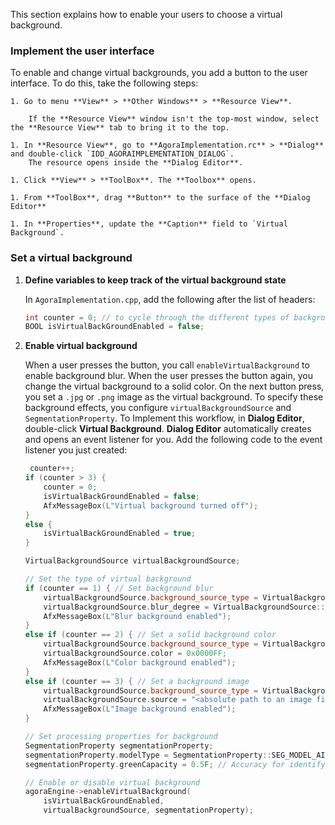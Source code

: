 <PlatformWrapper platform='windows'>

This section explains how to enable your users to choose a virtual background.

### Implement the user interface

To enable and change virtual backgrounds, you add a button to the user interface. To do this, take the following steps:

    1. Go to menu **View** > **Other Windows** > **Resource View**.
        
        If the **Resource View** window isn't the top-most window, select the **Resource View** tab to bring it to the top.

    1. In **Resource View**, go to **AgoraImplementation.rc** > **Dialog** and double-click `IDD_AGORAIMPLEMENTATION_DIALOG`.
        The resource opens inside the **Dialog Editor**. 
    
    1. Click **View** > **ToolBox**. The **Toolbox** opens.
    
    1. From **ToolBox**, drag **Button** to the surface of the **Dialog Editor**

    1. In **Properties**, update the **Caption** field to `Virtual Background`.

### Set a virtual background

1. **Define variables to keep track of the virtual background state**

    In `AgoraImplementation.cpp`, add the following after the list of headers:

    ```java
    int counter = 0; // to cycle through the different types of backgrounds
    BOOL isVirtualBackGroundEnabled = false;
    ```

2. **Enable virtual background**

    When a user presses the button, you call `enableVirtualBackground` to enable background blur. When the user presses the button again, you change the virtual background to a solid color. On the next button press, you set a `.jpg` or `.png` image as the virtual background. To specify these background effects, you configure `virtualBackgroundSource` and `SegmentationProperty`. To Implement this workflow, in **Dialog Editor**, double-click **Virtual Background**. **Dialog Editor** automatically creates and opens an event listener for you. Add the following code to the event listener you just created:

    ```cpp
     counter++;
    if (counter > 3) {
        counter = 0;
        isVirtualBackGroundEnabled = false;
        AfxMessageBox(L"Virtual background turned off");
    }
    else {
        isVirtualBackGroundEnabled = true;
    }

    VirtualBackgroundSource virtualBackgroundSource;

    // Set the type of virtual background
    if (counter == 1) { // Set background blur
        virtualBackgroundSource.background_source_type = VirtualBackgroundSource::BACKGROUND_BLUR;
        virtualBackgroundSource.blur_degree = VirtualBackgroundSource::BLUR_DEGREE_HIGH;
        AfxMessageBox(L"Blur background enabled");
    }
    else if (counter == 2) { // Set a solid background color
        virtualBackgroundSource.background_source_type = VirtualBackgroundSource::BACKGROUND_COLOR;
        virtualBackgroundSource.color = 0x0000FF;
        AfxMessageBox(L"Color background enabled");
    }
    else if (counter == 3) { // Set a background image
        virtualBackgroundSource.background_source_type = VirtualBackgroundSource::BACKGROUND_IMG;
        virtualBackgroundSource.source = "<absolute path to an image file>";
        AfxMessageBox(L"Image background enabled");
    }

    // Set processing properties for background
    SegmentationProperty segmentationProperty;
    segmentationProperty.modelType = SegmentationProperty::SEG_MODEL_AI;; // Use SEG_MODEL_GREEN if you have a green background
    segmentationProperty.greenCapacity = 0.5F; // Accuracy for identifying green colors (range 0-1)

    // Enable or disable virtual background
    agoraEngine->enableVirtualBackground(
        isVirtualBackGroundEnabled,
        virtualBackgroundSource, segmentationProperty);
    ```

</PlatformWrapper>